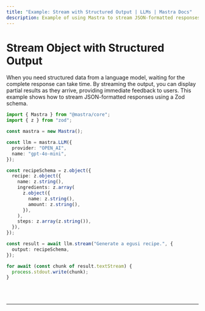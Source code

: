 ```yaml
---
title: "Example: Stream with Structured Output | LLMs | Mastra Docs"
description: Example of using Mastra to stream JSON-formatted responses from a language model using a Zod schema.
---
```



# Stream Object with Structured Output

When you need structured data from a language model, waiting for the complete response can take time. By streaming the output, you can display partial results as they arrive, providing immediate feedback to users. This example shows how to stream JSON-formatted responses using a Zod schema.

```ts showLineNumbers copy
import { Mastra } from "@mastra/core";
import { z } from "zod";

const mastra = new Mastra();

const llm = mastra.LLM({
  provider: "OPEN_AI",
  name: "gpt-4o-mini",
});

const recipeSchema = z.object({
  recipe: z.object({
    name: z.string(),
    ingredients: z.array(
      z.object({
        name: z.string(),
        amount: z.string(),
      }),
    ),
    steps: z.array(z.string()),
  }),
});

const result = await llm.stream("Generate a egusi recipe.", {
  output: recipeSchema,
});

for await (const chunk of result.textStream) {
  process.stdout.write(chunk);
}
```

<br />
<br />
<hr className="dark:border-[#404040] border-gray-300" />
<br />
<br />
<GithubLink
  link={
    "https://github.com/mastra-ai/mastra/blob/main/examples/basics/llms/stream-object-structured"
  }
/>
